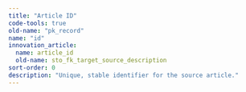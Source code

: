 ```yaml
---
title: "Article ID"
code-tools: true
old-name: "pk_record"
name: "id"
innovation_article:
  name: article_id
  old-name: sto_fk_target_source_description
sort-order: 0
description: "Unique, stable identifier for the source article."
---
```

